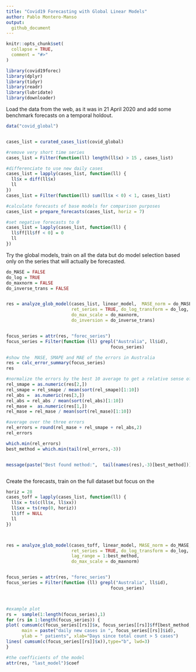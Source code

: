 ```yaml
---
title: "Covid19 Forecasting with Global Linear Models"
author: Pablo Montero-Manso
output:
  github_document
---
```


```r
knitr::opts_chunk$set(
  collapse = TRUE,
  comment = "#>"
)
```

```r
library(covid19forec)
library(dplyr)
library(tidyr)
library(readr)
library(lubridate)
library(downloader)
```



Load the data from the web, as it was in 21 April 2020 and add some benchmark forecasts on a temporal holdout.
```r
data("covid_global")


cases_list = curated_cases_list(covid_global)

#remove very short time series
cases_list = Filter(function(ll) length(ll$x) > 15 , cases_list)

#differenciate to use new daily cases
cases_list = lapply(cases_list, function(ll) {
  ll$x = diff(ll$x)
  ll
})
cases_list = Filter(function(ll) sum(ll$x < 0) < 1, cases_list)

#calculate forecasts of base models for comparison purposes
cases_list = prepare_forecasts(cases_list, horiz = 7)

#set negative forecasts to 0
cases_list = lapply(cases_list, function(ll) {
  ll$ff[ll$ff < 0] = 0
  ll
})

```

Try the global models, train on all the data but do model selection based only
on the series that will actually be forecasted.

```r
do_MASE = FALSE
do_log = TRUE
do_maxnorm = FALSE
do_inverse_trans = FALSE


res = analyze_glob_model(cases_list, linear_model,  MASE_norm = do_MASE,
                         ret_series = TRUE, do_log_transform = do_log,
                         do_max_scale = do_maxnorm, 
                         do_inversion = do_inverse_trans)


focus_series = attr(res, "forec_series")
focus_series = Filter(function (ll) grepl("Australia", ll$id),
                                        focus_series)

#show the  MASE, SMAPE and MAE of the errors in Australia
res = calc_error_summary(focus_series)
res

#normalize the errors by the best 10 average to get a relative sense of accuracy
rel_smape = as.numeric(res[2,])
rel_smape = rel_smape / mean(sort(rel_smape)[1:10])
rel_abs =  as.numeric(res[3,])
rel_abs = rel_abs / mean(sort(rel_abs)[1:10])
rel_mase =  as.numeric(res[1,])
rel_mase = rel_mase / mean(sort(rel_mase)[1:10])

#average over the three errors
rel_errors = round(rel_mase + rel_smape + rel_abs,2)
rel_errors

which.min(rel_errors)
best_method = which.min(tail(rel_errors,-3))


message(paste("Best found method:",  tail(names(res),-3)[best_method]))



```




Create the forecasts, train on the full dataset but focus on the 

```r


horiz = 28
cases_toff = lapply(cases_list, function(ll) {
  ll$x = ts(c(ll$x, ll$xx))
  ll$xx = ts(rep(0, horiz))
  ll$ff = NULL
  ll
})



res = analyze_glob_model(cases_toff, linear_model, MASE_norm = do_MASE,
                         ret_series = TRUE, do_log_transform = do_log,
                         lag_range = 1:best_method,
                         do_max_scale = do_maxnorm)


focus_series = attr(res, "forec_series")
focus_series = Filter(function (ll) grepl("Australia", ll$id),
                                        focus_series)



#example plot
rs =  sample(1:length(focus_series),1)
for (rs in 1:length(focus_series)) {
plot( cumsum(c(focus_series[[rs]]$x, focus_series[[rs]]$ff[best_method,])),type="b", col="red", lwd=2,
      main = paste("daily new cases in ", focus_series[[rs]]$id),
      ylab = " patients", xlab="Days since total count > 5 cases")
lines( cumsum(c(focus_series[[rs]]$x)),type="b", lwd=3)
}

#the coefficients of the model
attr(res, "last_model")$coef

```
